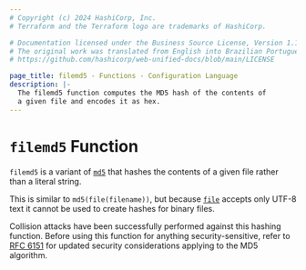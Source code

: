```yaml
---
# Copyright (c) 2024 HashiCorp, Inc.
# Terraform and the Terraform logo are trademarks of HashiCorp.

# Documentation licensed under the Business Source License, Version 1.1.
# The original work was translated from English into Brazilian Portuguese.
# https://github.com/hashicorp/web-unified-docs/blob/main/LICENSE

page_title: filemd5 - Functions - Configuration Language
description: |-
  The filemd5 function computes the MD5 hash of the contents of
  a given file and encodes it as hex.
---
```


# `filemd5` Function

`filemd5` is a variant of [`md5`](/terraform/language/functions/md5)
that hashes the contents of a given file rather than a literal string.

This is similar to `md5(file(filename))`, but
because [`file`](/terraform/language/functions/file) accepts only UTF-8 text it cannot be used to
create hashes for binary files.

Collision attacks have been successfully performed against this hashing
function. Before using this function for anything security-sensitive, refer to
[RFC 6151](https://tools.ietf.org/html/rfc6151) for updated security
considerations applying to the MD5 algorithm.
